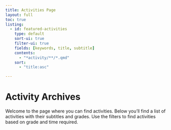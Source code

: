 ```yaml
---
title: Activities Page
layout: full
toc: true
listing:
  - id: featured-activities
    type: default
    sort-ui: true
    filter-ui: true
    fields: [keywords, title, subtitle]
    contents:
      - "*activity/**/*.qmd"
    sort:
      - "title:asc"

---
```


# Activity Archives

Welcome to the page where you can find activities. Below you'll find a list of activities with their subtitles and grades. Use the filters to find activities based on grade and time required.

<style>
  /* Hide the keywords field in the displayed list */
  .listing-keywords {
    display: none;
  }
</style>